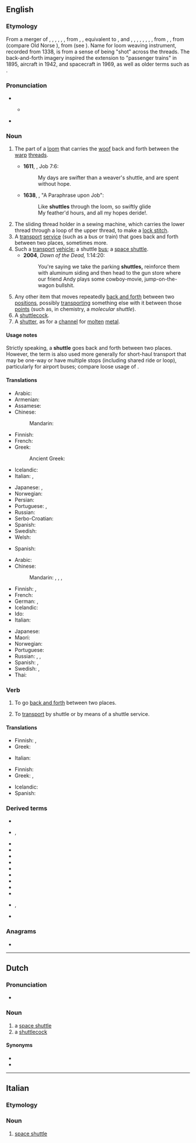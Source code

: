 ==English==
{{wikipedia|dab=Shuttle}}

===Etymology===
From a merger of {{inh|en|enm|shutel}}, {{m|enm|shotel}}, {{m|enm|schetel}}, {{m|enm|schettell}}, {{m|enm|schyttyl}}, {{m|enm|scutel|t=bar; bolt}}, from {{inh|en|ang|sċyttel}}, {{m|ang|sċutel|t=bar; bolt}}, equivalent to {{suffix|en|shut|le}}, and {{inh|en|enm|shutel}}, {{m|enm|schetil}}, {{m|enm|shotil}}, {{m|enm|shetel}}, {{m|enm|schootyll}}, {{m|enm|shutyll}}, {{m|enm|schytle}}, {{m|enm|scytyl|t=missile; projectile; spear}}, from {{inh|en|ang|sċytel}}, {{m|ang|sċutel|t=dart, arrow}}, from {{etyl|gem-pro|en}} {{m|gem-pro|*skutilaz}} (compare Old Norse {{m|non|skutill||harpoon}}), from {{m|gem-pro|*skut-||project}} (see {{m|en|shoot}}). Name for loom weaving instrument, recorded from 1338, is from a sense of being "shot" across the threads. The back-and-forth imagery inspired the extension to "passenger trains" in 1895, aircraft in 1942, and spacecraft in 1969, as well as older terms such as {{m|en|shuttlecock}}.

===Pronunciation===
* {{rhymes|ʌtəl|lang=en}}
** {{a|US}} {{IPA|[ˈʃʌɾ-]|lang=en}}
* {{audio|en-us-shuttle.ogg|Audio (US)|lang=en}}

===Noun===
{{en-noun}}

# {{lb|en|weaving}} The part of a [[loom]] that carries the [[woof]] back and forth between the [[warp]] [[thread]]s.
#* '''1611''', {{w|King James Version}}, Job 7:6:
#*: My days are swifter than a weaver's shuttle, and are spent without hope.
#* '''1638''', {{w|George Sandys}}, "A Paraphrase upon Job":
#*: Like '''shuttles''' through the loom, so swiftly glide
#*: My feather'd hours, and all my hopes deride!.
# The sliding thread holder in a sewing machine, which carries the lower thread through a loop of the upper thread, to make a [[lock stitch]].
# A [[transport]] [[service]] (such as a bus or train) that goes back and forth between two places, sometimes more.
# Such a [[transport]] [[vehicle]]; a shuttle [[bus]]; a [[space shuttle]].
#* '''2004''', ''Dawn of the Dead,'' 1:14:20:
#*: You're saying we take the parking '''shuttles,''' reinforce them with aluminum siding and then head to the gun store where our friend Andy plays some cowboy-movie, jump-on-the-wagon bullshit.
# Any other item that moves repeatedly [[back and forth]] between two [[position]]s, possibly [[transport]]ing something else with it between those [[point]]s (such as, in chemistry, a ''molecular shuttle'').
# A [[shuttlecock]].
# A [[shutter]], as for a [[channel]] for [[molten]] [[metal]].

====Usage notes====
Strictly speaking, a '''shuttle''' goes back and forth between two places. However, the term is also used more generally for short-haul transport that may be one-way or have multiple stops (including shared ride or loop), particularly for airport buses; compare loose usage of {{m|en|limousine}}.

====Translations====
{{trans-top|part of a loom}}
* Arabic: {{t|ar|مَكُوك|m}}
* Armenian: {{t+|hy|մաքոք}}
* Assamese: {{t|as|মাকো}}
* Chinese:
*: Mandarin: {{t+|cmn|梭子|tr=suōzi}}
* Finnish: {{t+|fi|sukkula}}
* French: {{t+|fr|navette|f}}
* Greek: {{t+|el|σαΐτα|f}}
*: Ancient Greek: {{t|grc|κερκίς|f}}
* Icelandic: {{t|is|skytta|f}}
* Italian: {{t+|it|rocchetto|m}}, {{t+|it|bobina|f}}
{{trans-mid}}
* Japanese: {{t+|ja|梭|tr=ひ, hi}}, {{t|ja|下糸入れ|tr=したいといれ, shita-ito-ire}}
* Norwegian: {{t|no|skyttel|m}}
* Persian: {{t+|fa|ماکو|tr=mâku|sc=fa-Arab}}
* Portuguese: {{t+|pt|naveta|f}}, {{t|pt|lançadeira|f}}
* Russian: {{t+|ru|челно́к|m}}
* Serbo-Croatian: {{t|sh|чунак|m|tr=čunak|sc=Cyrl}}
* Spanish: {{t+|es|lanzadera|f}}
* Swedish: {{t+|sv|skyttel|c}}
* Welsh: {{t|cy|gwennol|f}}
{{trans-bottom}}

{{trans-top|the sliding thread holder in a sewing machine}}
* Spanish: {{t+|es|lanzadera|f}}
{{trans-mid}}
{{trans-bottom}}

{{trans-top|transport service}}
* Arabic: {{t|ar|مَكُوك|m}}
* Chinese:
*: Mandarin: {{qualifier|plane}} {{t|cmn|穿梭班機|sc=Hani}}, {{t|cmn|穿梭班机|tr=chuānsuō bānjī|sc=Hani}}, {{qualifier|bus}} {{t+|cmn|班車|sc=Hani}}, {{t+|cmn|班车|tr=bānchē|sc=Hani}}
* Finnish: {{t+|fi|sukkula}}, {{t|fi|sukkulalinja}}
* French: {{t+|fr|navette|f}}
* German: {{t+|de|Pendelverkehr|m}}, {{qualifier|bus}} {{t|de|Shuttlebus|m}}
* Icelandic: {{t|is|skutla|f}}
* Ido: {{t+|io|naveto}}
* Italian: {{t+|it|navetta|f}}
{{trans-mid}}
* Japanese: {{t|ja|シャトル|tr=shatoru}}
* Maori: {{t|mi|waka kōpiko}}
* Norwegian: {{t|no|skytteltrafikk}}
* Portuguese: {{t+|pt|traslado|m}}
* Russian: {{t+|ru|челно́к|m}}, {{t|ru|челно́чный тра́нспорт|m}}, {{qualifier|space}} {{t+|ru|шаттл|m}}
* Spanish: {{t+|es|lanzadera|f}}, {{t|es|bus de cortesía|m}}
* Swedish: {{t+|sv|skyttelbuss|c}}, {{t+|sv|skytteltrafik|c}}
* Thai: {{t+|th|กระสวย}}
{{trans-bottom}}

===Verb===
{{en-verb|shuttl}}

# {{lb|en|intransitive}} To go [[back and forth]] between two places.
# {{lb|en|transitive}} To [[transport]] by shuttle or by means of a shuttle service.

====Translations====
{{trans-top|to go back and forth}}
* Finnish: {{t+|fi|sukkuloida}}, {{t+|fi|pendelöidä}}
* Greek: {{t+|el|πηγαινοέρχομαι}}
{{trans-mid}}
* Italian: {{t|it|fare la spola}}
{{trans-bottom}}

{{trans-top|to transport by shuttle}}
* Finnish: {{t+|fi|sukkuloida}}
* Greek: {{t+|el|διαβιβάζω}}, {{t+|el|μεταφέρω}}
{{trans-mid}}
* Icelandic: {{t|is|skutla}}
* Spanish: {{t+|es|transportar}}
{{trans-bottom}}

===Derived terms===
{{rel-top|Derived terms}}
* {{l|en|shuttle box}}
* {{l|en|shuttle bus}}, {{l|en|shuttlebus}}
* {{l|en|shuttle diplomacy}}
* {{l|en|shuttle driver}}
* {{l|en|shuttle race}}
* {{l|en|shuttle run}}
* {{l|en|shuttle vector}}
* {{l|en|shuttlecock}}
* {{l|en|shuttlecraft}}
* {{l|en|shuttleless}}
* {{l|en|shuttlewise}}
* {{l|en|Space Shuttle}}, {{l|en|space shuttle}}
* {{l|en|weavers' shuttle}}
{{rel-bottom}}

===Anagrams===
* {{anagrams|en|lusteth}}

----

==Dutch==

===Pronunciation===
* {{audio|Nl-shuttle.ogg|Audio|lang=nl}}

===Noun===
{{nl-noun|m|-s|shuttletje}}

# a [[space shuttle]]
# a [[shuttlecock]]

====Synonyms====
{{checksense|nl|lang=nl}}
* {{l|nl|pluimbal}}
* {{l|nl|vederbal}}

----

==Italian==

===Etymology===
{{etyl|en|it}}

===Noun===
{{head|it|noun|g=m|invariable}}

# [[space shuttle]]